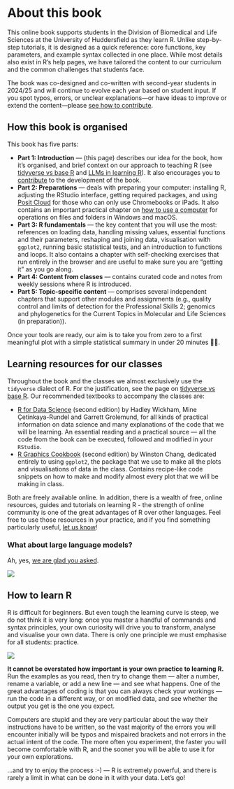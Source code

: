 # About this book

This online book supports students in the Division of Biomedical and Life Sciences at the University of Huddersfield as they learn R. Unlike step-by-step tutorials, it is designed as a quick reference: core functions, key parameters, and example syntax collected in one place. While most details also exist in R’s help pages, we have tailored the content to our curriculum and the common challenges that students face.

The book was co-designed and co-written with second-year students in 2024/25 and will continue to evolve each year based on student input. If you spot typos, errors, or unclear explanations—or have ideas to improve or extend the content—please [see how to contribute](how_to_contribute.qmd).

## How this book is organised

This book has five parts:

- **Part 1: Introduction** — (this page) describes our idea for the book, how it’s organised, and brief context on our approach to teaching R (see [tidyverse vs base R](tidyverse_vs_baser.qmd) and [LLMs in learning R](llms.qmd)). It also encourages you to [contribute](how_to_contribute.qmd) to the development of the book.
- **Part 2: Preparations** — deals with preparing your computer: installing R, adjusting the RStudio interface, getting required packages, and using [Posit Cloud](https://posit.cloud) for those who can only use Chromebooks or iPads. It also contains an important practical chapter on [how to use a computer](how_to_use_a_computer.html) for operations on files and folders in Windows and macOS.
- **Part 3: R fundamentals** — the key content that you will use the most: references on loading data, handling missing values, essential functions and their parameters, reshaping and joining data, visualisation with `ggplot2`, running basic statistical tests, and an introduction to functions and loops. It also contains a chapter with self-checking exercises that run entirely in the browser and are useful to make sure you are “getting it” as you go along.
- **Part 4: Content from classes** — contains curated code and notes from weekly sessions where R is introduced.
- **Part 5: Topic-specific content** — comprises several independent chapters that support other modules and assignments (e.g., quality control and limits of detection for the Professional Skills 2; genomics and phylogenetics for the Current Topics in Molecular and Life Sciences (in preparation)).

Once your tools are ready, our aim is to take you from zero to a first meaningful plot with a simple statistical summary in under 20 minutes 💪🏽.

## Learning resources for our classes

Throughout the book and the classes we almost exclusively use the `tidyverse` dialect of R. For the justification, see the page on [tidyverse vs base R](tidyverse_vs_baser.qmd). Our recommended textbooks to accompany the classes are:

- [R for Data Science](https://r4ds.hadley.nz) (second edition) by Hadley Wickham, Mine Çetinkaya-Rundel and Garrett Grolemund, for all kinds of practical information on data science and many explanations of the code that we will be learning. An essential reading and a practical source — all the code from the book can be executed, followed and modified in your `RStudio`.
- [R Graphics Cookbook](https://r-graphics.org) (second edition) by Winston Chang, dedicated entirely to using `ggplot2`, the package that we use to make all the plots and visualisations of data in the class. Contains recipe-like code snippets on how to make and modify almost every plot that we will be making in class.

Both are freely available online. In addition, there is a wealth of free, online resources, guides and tutorials on learning R - the strength of online community is one of the great advantages of R over other languages. Feel free to use those resources in your practice, and if you find something particularly useful, [let us know](how_to_contribute.html)!

### What about large language models?

Ah, yes, [we are glad you asked](llms.html).

![](images/blueberry_chatgpt.png){fig-alt="Screenshot of a chatGPT incorrectly counting the letter 'b' in “blueberry” (shows “Total: 3”)"}

## How to learn R

R is difficult for beginners. But even tough the learning curve is steep, we do not think it is very long: once you master a handful of commands and syntax principles, your own curiosity will drive you to transform, analyse and visualise your own data. There is only one principle we must emphasise for all students: practice.

![](images/how_to_learn_r.png){fig-alt="Humorous “O RLY?”-style cover with a kitten and the title “Changing Stuff and Seeing What Happens” — encouraging experimentation"}

**It cannot be overstated how important is your own practice to learning R.** Run the examples as you read, then try to change them — alter a number, rename a variable, or add a new line — and see what happens. One of the great advantages of coding is that you can always check your workings — run the code in a different way, or on modified data, and see whether the output you get is the one you expect. 

Computers are stupid and they are very particular about the way their instructions have to be written, so the vast majority of the errors you will encounter initially will be typos and mispaired brackets and not errors in the actual intent of the code. The more often you experiment, the faster you will become comfortable with R, and the sooner you will be able to use it for your own explorations. 

…and try to enjoy the process :-) — R is extremely powerful, and there is rarely a limit in what can be done in it with your data. Let’s go!
